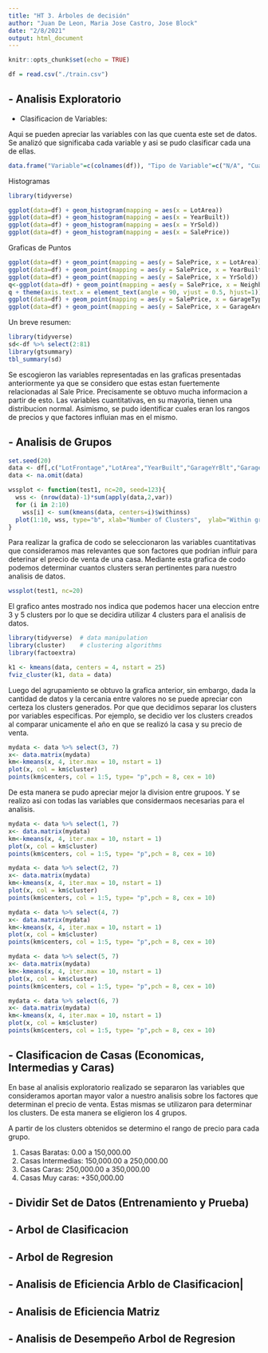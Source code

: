 ```yaml
---
title: "HT 3. Árboles de decisión"
author: "Juan De Leon, Maria Jose Castro, Jose Block"
date: "2/8/2021"
output: html_document
---
```


```r
knitr::opts_chunk$set(echo = TRUE)
```

```r
df = read.csv("./train.csv")
```

## - Analisis Exploratorio

* Clasificacion de Variables: 

Aqui se pueden apreciar las variables con las que cuenta este set de datos. Se analizó que significaba cada variable y asi se pudo clasificar cada una de ellas.

```r

data.frame("Variable"=c(colnames(df)), "Tipo de Variable"=c("N/A", "Cualitativa Nominal", "Cualitativa Nominal", "Cuantitativa Discreta", "Cuantitativa Discreta", "Cualitativa Nominal", "Cualitativa Nominal", "Cualitativa Nominal", "Cualitativa Nominal", "Cualitativa Ordinal", "Cualitativa Nominal", "Cualitativa Nominal", "Cualitativa Nominal", "Cualitativa Nominal", "Cualitativa Nominal", "Cualitativa Nominal", "Cualitativa Nominal", "Cualitativa Ordinal", "Cualitativa Ordinal", "Cualitativa Ordinal", "Cualitativa Ordinal", "Cualitativa Nominal", "Cualitativa Nominal", "Cualitativa Nominal", "Cualitativa Nominal", "Cualitativa Nominal", "Cualitativa Nominal", "Cuantitativa Discreta", "Cualitativa Ordinal", "Cualitativa Ordinal", "Cualitativa Nominal", "Cualitativa Ordinal", "Cualitativa Ordinal", "Cualitativa Ordinal", "Cualitativa Ordinal", "Cuantitativa Discreta", "Cualitativa Ordinal", "Cuantitativa Discreta", "Cuantitativa Discreta", "Cuantitativa Discreta", "Cualitativa Nominal", "Cualitativa Ordinal", "Cualitativa Nominal", "Cualitativa Nominal", "Cuantitativa Discreta", "Cuantitativa Discreta", "Cuantitativa Discreta", "Cuantitativa Discreta", "Cuantitativa Discreta", "Cuantitativa Discreta", "Cuantitativa Discreta", "Cuantitativa Discreta", "Cuantitativa Discreta", "Cuantitativa Discreta", "Cualitativa Ordinal", "Cuantitativa Discreta", "Cualitativa Nominal", "Cuantitativa Discreta", "Cualitativa Ordinal", "Cualitativa Nominal", "Cualitativa Ordinal", "Cualitativa Ordinal", "Cuantitativa Discreta", "Cuantitativa Discreta", "Cualitativa Ordinal", "Cualitativa Ordinal", "Cualitativa Nominal", "Cuantitativa Discreta", "Cuantitativa Discreta", "Cuantitativa Discreta", "Cuantitativa Discreta", "Cuantitativa Discreta", "Cuantitativa Discreta", "Cualitativa Ordinal", "Cualitativa Ordinal", "Cualitativa Nominal", "Cuantitativa Discreta", "Cualitativa Ordinal", "Cualitativa Ordinal", "Cualitativa Nominal", "Cuantitativa Discreta"))

```

Histogramas

```r

library(tidyverse)

ggplot(data=df) + geom_histogram(mapping = aes(x = LotArea))
ggplot(data=df) + geom_histogram(mapping = aes(x = YearBuilt))
ggplot(data=df) + geom_histogram(mapping = aes(x = YrSold))
ggplot(data=df) + geom_histogram(mapping = aes(x = SalePrice))


```

Graficas de Puntos

```r

ggplot(data=df) + geom_point(mapping = aes(y = SalePrice, x = LotArea)) 
ggplot(data=df) + geom_point(mapping = aes(y = SalePrice, x = YearBuilt))
ggplot(data=df) + geom_point(mapping = aes(y = SalePrice, x = YrSold))
q<-ggplot(data=df) + geom_point(mapping = aes(y = SalePrice, x = Neighborhood))
q + theme(axis.text.x = element_text(angle = 90, vjust = 0.5, hjust=1))
ggplot(data=df) + geom_point(mapping = aes(y = SalePrice, x = GarageType))
ggplot(data=df) + geom_point(mapping = aes(y = SalePrice, x = GarageArea))


```
Un breve resumen:
```r
library(tidyverse)
sd<-df %>% select(2:81)
library(gtsummary)
tbl_summary(sd)
```


Se escogieron las variables representadas en las graficas presentadas anteriormente ya que se considero que estas estan fuertemente relacionadas al Sale Price. Precisamente se obtuvo mucha informacion a partir de esto. Las variables cuantitativas, en su mayoria, tienen una distribucion normal. Asimismo, se pudo identificar cuales eran los rangos de precios y que factores influian mas en el mismo.


## - Analisis de Grupos

```r
set.seed(20)
data <- df[,c("LotFrontage","LotArea","YearBuilt","GarageYrBlt","GarageArea","YrSold", "SalePrice")]
data <- na.omit(data)

wssplot <- function(test1, nc=20, seed=123){
  wss <- (nrow(data)-1)*sum(apply(data,2,var))
  for (i in 2:10) 
    wss[i] <- sum(kmeans(data, centers=i)$withinss)
  plot(1:10, wss, type="b", xlab="Number of Clusters",  ylab="Within groups sum of squares")
}

```

Para realizar la grafica de codo se seleccionaron las variables cuantitativas que consideramos mas relevantes que son factores que podrian influir para deterinar el precio de venta de una casa. Mediante esta grafica de codo podemos determinar cuantos clusters seran pertinentes para nuestro analisis de datos. 

```r
wssplot(test1, nc=20)
```

El grafico antes mostrado nos indica que podemos hacer una eleccion entre 3 y 5 clusters por lo que se decidira utilizar 4 clusters para el analisis de datos.

```r

library(tidyverse)  # data manipulation
library(cluster)    # clustering algorithms
library(factoextra)

k1 <- kmeans(data, centers = 4, nstart = 25)
fviz_cluster(k1, data = data)

```

Luego del agrupamiento se obtuvo la grafica anterior, sin embargo, dada la cantidad de datos y la cercania entre valores no se puede apreciar con certeza los clusters generados. Por que que decidimos separar los clusters por variables especificas. Por ejemplo, se decidio ver los clusters creados al comparar unicamente el año en que se realizó la casa y su precio de venta.

```r
mydata <- data %>% select(3, 7)
x<- data.matrix(mydata)
km<-kmeans(x, 4, iter.max = 10, nstart = 1)
plot(x, col = km$cluster)
points(km$centers, col = 1:5, type= "p",pch = 8, cex = 10)
```

De esta manera se pudo apreciar mejor la division entre grupoos. Y se realizo asi con todas las variables que considermaos necesarias para el analisis.

```r

mydata <- data %>% select(1, 7)
x<- data.matrix(mydata)
km<-kmeans(x, 4, iter.max = 10, nstart = 1)
plot(x, col = km$cluster)
points(km$centers, col = 1:5, type= "p",pch = 8, cex = 10)

mydata <- data %>% select(2, 7)
x<- data.matrix(mydata)
km<-kmeans(x, 4, iter.max = 10, nstart = 1)
plot(x, col = km$cluster)
points(km$centers, col = 1:5, type= "p",pch = 8, cex = 10)

mydata <- data %>% select(4, 7)
x<- data.matrix(mydata)
km<-kmeans(x, 4, iter.max = 10, nstart = 1)
plot(x, col = km$cluster)
points(km$centers, col = 1:5, type= "p",pch = 8, cex = 10)

mydata <- data %>% select(5, 7)
x<- data.matrix(mydata)
km<-kmeans(x, 4, iter.max = 10, nstart = 1)
plot(x, col = km$cluster)
points(km$centers, col = 1:5, type= "p",pch = 8, cex = 10)

mydata <- data %>% select(6, 7)
x<- data.matrix(mydata)
km<-kmeans(x, 4, iter.max = 10, nstart = 1)
plot(x, col = km$cluster)
points(km$centers, col = 1:5, type= "p",pch = 8, cex = 10)

```

## - Clasificacion de Casas (Economicas, Intermedias y Caras)

En base al analisis exploratorio realizado se separaron las variables que consideramos aportan mayor valor a nuestro analisis sobre los factores que determinan el precio de venta. Estas mismas se utilizaron para determinar los clusters. De esta manera se eligieron los 4 grupos. 

A partir de los clusters obtenidos se determino el rango de precio para cada grupo. 

1. Casas Baratas: 0.00 a 150,000.00
2. Casas Intermedias: 150,000.00 a 250,000.00
3. Casas Caras: 250,000.00 a 350,000.00
4. Casas Muy caras: +350,000.00


## - Dividir Set de Datos (Entrenamiento y Prueba)

## - Arbol de Clasificacion

## - Arbol de Regresion

## - Analisis de Eficiencia Arblo de Clasificacion|

## - Analisis de Eficiencia Matriz

## - Analisis de Desempeño Arbol de Regresion
